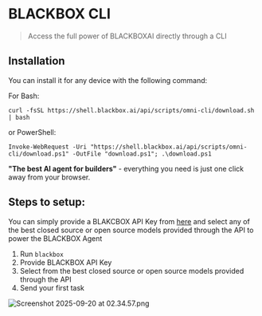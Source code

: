 # BLACKBOX CLI

> Access the full power of BLACKBOXAI directly through a CLI

## Installation

You can install it for any device with the following command:

For Bash:

`curl -fsSL https://shell.blackbox.ai/api/scripts/omni-cli/download.sh | bash`

or PowerShell:

`Invoke-WebRequest -Uri "https://shell.blackbox.ai/api/scripts/omni-cli/download.ps1" -OutFile "download.ps1"; .\download.ps1`

**"The best AI agent for builders"** - everything you need is just one click away from your browser.

## Steps to setup:

You can simply provide a BLAKCBOX API Key from [here](https://www.blackbox.ai/dashboard) and select any of the best closed source or open source models provided through the API to power the BLACKBOX Agent

1. Run `blackbox`
2. Provide BLACKBOX API Key
3. Select from the best closed source or open source models provided through the API
4. Send your first task

<img
  src="/images/Screenshot2025-09-20at02.34.57.png"
  alt="Screenshot 2025-09-20 at 02.34.57.png"
  title="Screenshot 2025-09-20 at 02.34.57.png"
  className="mx-auto"
/>